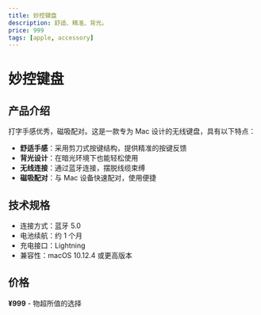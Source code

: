 ```yaml
---
title: 妙控键盘
description: 舒适、精准、背光。
price: 999
tags: [apple, accessory]
---
```


# 妙控键盘

## 产品介绍

打字手感优秀，磁吸配对。这是一款专为 Mac 设计的无线键盘，具有以下特点：

- **舒适手感**：采用剪刀式按键结构，提供精准的按键反馈
- **背光设计**：在暗光环境下也能轻松使用
- **无线连接**：通过蓝牙连接，摆脱线缆束缚
- **磁吸配对**：与 Mac 设备快速配对，使用便捷

## 技术规格

- 连接方式：蓝牙 5.0
- 电池续航：约 1 个月
- 充电接口：Lightning
- 兼容性：macOS 10.12.4 或更高版本

## 价格

**¥999** - 物超所值的选择


